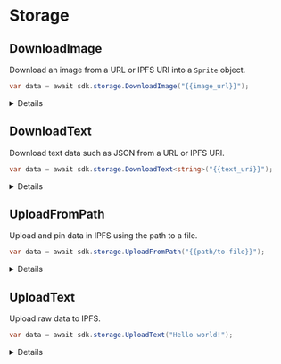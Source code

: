 
# Storage

## DownloadImage

Download an image from a URL or IPFS URI into a `Sprite` object.

```csharp
var data = await sdk.storage.DownloadImage("{{image_url}}");
```

<Details summary="Configuration">

#### imageUri

An IPFS URI or a URL that points to an image.

Must be a `string`.

### Return Value

Returns a [Sprite](https://docs.unity3d.com/Manual/Sprites.html).

</Details>

## DownloadText

Download text data such as JSON from a URL or IPFS URI.

```csharp
var data = await sdk.storage.DownloadText<string>("{{text_uri}}");
```

<Details summary="Configuration">

#### Data type (generic type)

The type of data to return. Any type that can be deserialized with `JsonConvert.DeserializeObject`.

#### textUri

An IPFS URI or a URL that points to data.

Must be a `string`.

### Return Value

Returns the data as the specified type.

</Details>

## UploadFromPath

Upload and pin data in IPFS using the path to a file.

```csharp
var data = await sdk.storage.UploadFromPath("{{path/to-file}}");
```

<Details summary="Configuration">

#### path

The path to the file to upload.

Must be a `string`.

</Details>

## UploadText

Upload raw data to IPFS.

```csharp
var data = await sdk.storage.UploadText("Hello world!");
```

<Details summary="Configuration">

#### text

The text to upload.

Must be a `string`.

</Details>
